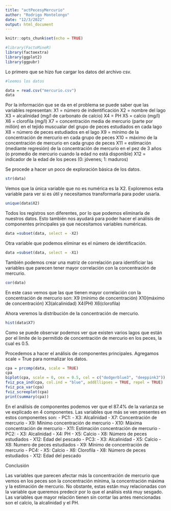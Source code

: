 ```yaml
---
title: "actPecesyMercurio"
author: "Rodrigo Montelongo"
date: "12/3/2022"
output: html_document
---
```


```r
knitr::opts_chunk$set(echo = TRUE)
```

```r
#library(FactoMineR)
library(factoextra)
library(ggplot2) 
library(ggpubr)
```

Lo primero que se hizo fue cargar los datos del archivo csv. 

```r
#leemos los datos

data = read.csv("mercurio.csv")
data
```
Por la información que se da en el problema se puede saber que las variables representan:
    X1 = número de indentificación
    X2 = nombre del lago
    X3 = alcalinidad (mg/l de carbonato de calcio)
    X4 = PH
    X5 = calcio (mg/l)
    X6 = clorofila (mg/l)
    X7 = concentración media de mercurio (parte por millón) en el tejido muscualar del grupo de peces estudiados en cada lago
    X8 = número de peces estudiados en el lago
    X9 = mínimo de la concentración de mercurio en cada grupo de peces
    X10 = máximo de la concentración de mercurio en cada grupo de peces
    X11 = estimación (mediante regresión) de la concentración de mercurio en el pez de 3 años (o promedio de mercurio cuando la edad no está disponible)
    X12 = indicador de la edad de los peces (0: jóvenes; 1: maduros)

Se procede a hacer un poco de exploración básica de los datos.

```r
str(data)
```

Vemos que la única variable que no es numérica es la X2. Exploremos esta variable para ver si es útil y necesitamos transformarla para poder usarla.

```r
unique(data$X2)
```

Todos los registros son diferentes, por lo que podemos eliminarla de nuestros datos. Esto también nos ayudará para poder hacer el análisis de componentes principales ya que necesitamos variables numéricas.

```r
data =subset(data, select = -X2)
```

Otra variable que podemos eliminar es el número de identificación.

```r
data =subset(data, select = -X1)

```

También podemos crear una matriz de correlación para identificiar las variables que parecen tener mayor correlación con la concentración de mercurio.

```r
cor(data)

```

En este caso vemos que las que tienen mayor correlación con la concentración de mercurio son:
  X9 (mínimo de concentración)
  X10(máximo de concentración)
  X3(alcalinidad)
  X4(PH)
  X6(clorofila)



Ahora veremos la distribución de la concentración de mercurio. 

```r
hist(data$X7)
```
Como se puede observar podemos ver que existen varios lagos que están por el límite de lo permitido de concentración de mercurio en los peces, la cual es 0.5.


Procedemos a hacer el análisis de componentes principales. Agregamos scale = True para normalizar los datos.

```r
cpa = prcomp(data, scale = TRUE)
cpa
biplot(cpa, scale = 0, cex = 0.5, col = c("dodgerblue3", "deeppink3"))
fviz_pca_ind(cpa, col.ind = "blue", addEllipses = TRUE, repel = TRUE)
fviz_pca_var(cpa)
fviz_screeplot(cpa)
print(summary(cpa))
```

En el análisis de componentes podemos ver que el 87.4% de la varianza se ve explicado en 4 componentes. Las variables que más se ven presentes en estos componentes son:
- PC1:
  - X3: Alcalinidad
  - X7: Concentración de mercurio
  - X9: Mínimo concentración de mercurio
  - X10: Máxima concentración de mercurio
  - X11: Estimación concentración de mercurio
- PC2:
  - X3: Alcalinidad
  - X4: PH 
  - X5: Calcio
  - X8: Número de peces estudiados
  - X12: Edad del pescado
- PC3:
  - X3: Alcalinidad
  - X5: Calcio
  - X8: Numero de peces estudiados
  - X9: Mínimo de concentración de mercurio
- PC4:
  - X5: Calcio
  - X6: Clorofila
  - X8: Número de peces estudiados
  - X12: Edad del pescado

Conclusión 

Las variables que parecen afectar más la concentración de mercurio que vemos en los peces son la concentración mínima, la concentración máxima y la estimación de mercurio. No obstante, estas están muy relacionadas con la variable que queremos predecir por lo que el análisis está muy sesgado. Las variables que mayor relación tienen sin contar las antes mencionadas son el calcio, la alcalinidad y el PH. 
